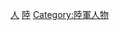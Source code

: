 {{Catnav|頁面分類|歷史|各國歷史|日本歷史|日軍}}
{{Catnav|頁面分類|人類社會|戰爭|抗日戰爭|日軍}}
{{Catnav|頁面分類|人物|各職業人物|軍人}}
{{Catnav|頁面分類|人類社會|人物|各職業人物|軍人}}
{{Catnav|頁面分類|人物|各國人物|各國軍事人物|日本軍事人物}}
{{Catnav|頁面分類|人物|各國人物|日本人|日本軍事人物}}

{{Commonscat|People of the Imperial Japanese Army}}

[[Category:日本陆军|人]]
[[Category:日本军人|陸]]
[[Category:陸軍人物|Category:陸軍人物]]